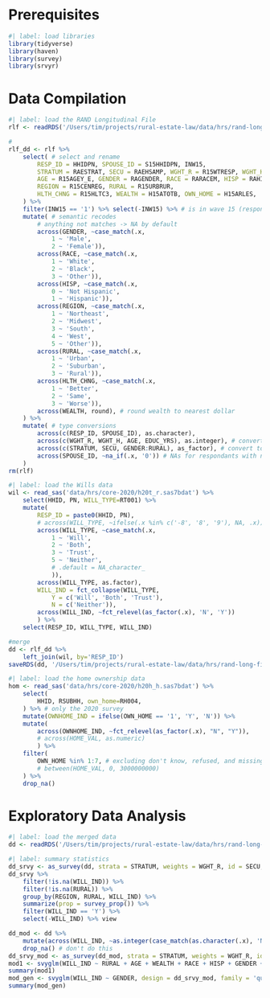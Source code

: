 # Prerequisites
```r
#| label: load libraries
library(tidyverse)
library(haven)
library(survey)
library(srvyr)
```

# Data Compilation
```r
#| label: load the RAND Longitudinal File
rlf <- readRDS('/Users/tim/projects/rural-estate-law/data/hrs/rand-long-file.rds')
```

```r
# 
rlf_dd <- rlf %>%
    select( # select and rename
        RESP_ID = HHIDPN, SPOUSE_ID = S15HHIDPN, INW15, 
        STRATUM = RAESTRAT, SECU = RAEHSAMP, WGHT_R = R15WTRESP, WGHT_H = R15WTHH, 
        AGE = R15AGEY_E, GENDER = RAGENDER, RACE = RARACEM, HISP = RAHISPAN, EDUC_YRS = RAEDYRS,
        REGION = R15CENREG, RURAL = R15URBRUR,  
        HLTH_CHNG = R15HLTC3, WEALTH = H15ATOTB, OWN_HOME = H15ARLES,
    ) %>%
    filter(INW15 == '1') %>% select(-INW15) %>% # is in wave 15 (responded to survey. N = 15723)
    mutate( # semantic recodes
        # anything not matches -> NA by default 
        across(GENDER, ~case_match(.x, 
            1 ~ 'Male', 
            2 ~ 'Female')), 
        across(RACE, ~case_match(.x, 
            1 ~ 'White', 
            2 ~ 'Black', 
            3 ~ 'Other')), 
        across(HISP, ~case_match(.x, 
            0 ~ 'Not Hispanic', 
            1 ~ 'Hispanic')), 
        across(REGION, ~case_match(.x, 
            1 ~ 'Northeast', 
            2 ~ 'Midwest', 
            3 ~ 'South', 
            4 ~ 'West', 
            5 ~ 'Other')), 
        across(RURAL, ~case_match(.x, 
            1 ~ 'Urban', 
            2 ~ 'Suburban', 
            3 ~ 'Rural')), 
        across(HLTH_CHNG, ~case_match(.x, 
            1 ~ 'Better', 
            2 ~ 'Same', 
            3 ~ 'Worse')), 
        across(WEALTH, round), # round wealth to nearest dollar
    ) %>%
    mutate( # type conversions
        across(c(RESP_ID, SPOUSE_ID), as.character),     
        across(c(WGHT_R, WGHT_H, AGE, EDUC_YRS), as.integer), # convert to integer
        across(c(STRATUM, SECU, GENDER:RURAL), as_factor), # convert to factor
        across(SPOUSE_ID, ~na_if(.x, '0')) # NAs for respondants with no spouse
    ) 
rm(rlf)
```

```r
#| label: load the Wills data
wil <- read_sas('data/hrs/core-2020/h20t_r.sas7bdat') %>%
    select(HHID, PN, WILL_TYPE=RT001) %>%
    mutate(
        RESP_ID = paste0(HHID, PN),
        # across(WILL_TYPE, ~ifelse(.x %in% c('-8', '8', '9'), NA, .x)),
        across(WILL_TYPE, ~case_match(.x, 
            1 ~ 'Will', 
            2 ~ 'Both', 
            3 ~ 'Trust', 
            5 ~ 'Neither', 
            # .default = NA_character_
            )),
        across(WILL_TYPE, as.factor),
        WILL_IND = fct_collapse(WILL_TYPE, 
            Y = c('Will', 'Both', 'Trust'), 
            N = c('Neither')), 
        across(WILL_IND, ~fct_relevel(as_factor(.x), 'N', 'Y'))
        ) %>%
    select(RESP_ID, WILL_TYPE, WILL_IND) 
 ```

```r
#merge
dd <- rlf_dd %>%
    left_join(wil, by='RESP_ID')
saveRDS(dd, '/Users/tim/projects/rural-estate-law/data/hrs/rand-long-file-merged.rds')
```

```r
#| label: load the home ownership data
hom <- read_sas('data/hrs/core-2020/h20h_h.sas7bdat') %>%
    select(
        HHID, RSUBHH, own_home=RH004,
    ) %>% # only the 2020 survey
    mutate(OWNHOME_IND = ifelse(OWN_HOME == '1', 'Y', 'N')) %>%
    mutate(
        across(OWNHOME_IND, ~fct_relevel(as_factor(.x), "N", "Y")),
        # across(HOME_VAL, as.numeric)
        ) %>%
    filter(
        OWN_HOME %in% 1:7, # excluding don't know, refused, and missing
        # between(HOME_VAL, 0, 3000000000) 
    ) %>%
    drop_na() 
```

# Exploratory Data Analysis

```r
#| label: load the merged data
dd <- readRDS('/Users/tim/projects/rural-estate-law/data/hrs/rand-long-file-merged.rds') 
```


```r
#| label: summary statistics
dd_srvy <- as_survey(dd, strata = STRATUM, weights = WGHT_R, id = SECU, nest = TRUE)
dd_srvy %>%
    filter(!is.na(WILL_IND)) %>%
    filter(!is.na(RURAL)) %>%
    group_by(REGION, RURAL, WILL_IND) %>%
    summarize(prop = survey_prop()) %>% 
    filter(WILL_IND == 'Y') %>% 
    select(-WILL_IND) %>% view
```

```r
dd_mod <- dd %>%
    mutate(across(WILL_IND, ~as.integer(case_match(as.character(.x), 'N' ~ 0, 'Y' ~ 1)))) %>%
    drop_na() # don't do this
dd_srvy_mod <- as_survey(dd_mod, strata = STRATUM, weights = WGHT_R, id = SECU, nest = TRUE)
mod1 <- svyglm(WILL_IND ~ RURAL + AGE + WEALTH + RACE + HISP + GENDER + HLTH_CHNG, design = dd_srvy_mod, family = 'quasibinomial')
summary(mod1)
mod_gen <- svyglm(WILL_IND ~ GENDER, design = dd_srvy_mod, family = 'quasibinomial')
summary(mod_gen)
```